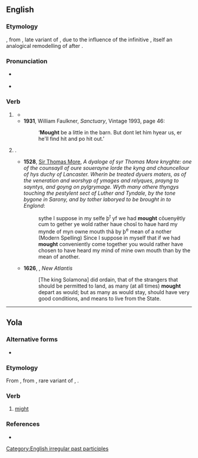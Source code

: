 ==English==

===Etymology===
{{inh+|en|enm|moghte}}, from {{inh|en|ang|muhte}}, late variant of {{m|enm|ang|meahte}}, {{m|ang|mihte|t=might}} due to the influence of the infinitive {{m|ang||*mugan}}, itself an analogical remodelling of {{m|ang|magan|t=to be capable, to be able to}} after {{m|ang|dugan|t=to be useful}}.

===Pronunciation===
* {{a|UK|US}} {{IPA|en|/maʊt/}}
* {{rhymes|en|aʊt|s=1}}

===Verb===
{{head|en|verb form}}

# {{lb|en|obsolete|outside|US|_|dialects}} {{alternative form of|en|might}}
#* {{RQ:Stevenson Treasure Island|text="I'm a plain man; rum and bacon and eggs is what I want, and that head up there for to watch ships off. What you '''mought''' call me? You '''mought''' call me captain..."}}
#* '''1931''', William Faulkner, ''Sanctuary'', Vintage 1993, page 46:
#*: ‘'''Mought''' be a little in the barn. But dont let him hyear us, er he'll find hit and po hit out.’
# {{lb|en|auxiliary|obsolete}} {{past participle of|en|may|nocat=1}}.
#* '''1528''', [[w:Sir Thomas More|Sir Thomas More]], ''A dyaloge of syr Thomas More knyghte: one of the counsayll of oure souerayne lorde the kyng and chauncellour of hys duchy of Lancaster. Wherin be treated dyuers maters, as of the veneration and worshyp of ymages and relyques, prayng to sayntys, and goyng on pylgrymage. Wyth many othere thyngys touching the pestylent sect of Luther and Tyndale, by the tone bygone in Sarony, and by tother laboryed to be brought in to Englond'':
#*: sythe I suppose in my selfe þ<sup>t</sup> yf we had '''mought''' cõuenyẽtly cum to gether ye wold rather haue chosĩ to haue hard my mynde of myn owne mouth thã by þ<sup>e</sup> mean of a nother
#*: (Modern Spelling) Since I suppose in myself that if we had '''mought''' conveniently come together you would rather have chosen to have heard my mind of mine own mouth than by the mean of another.
#* '''1626''', {{w|Francis Bacon}}, ''New Atlantis''
#*: [The king Solamona] did ordain, that of the strangers that should be permitted to land, as many (at all times) '''mought''' depart as would; but as many as would stay, should have very good conditions, and means to live from the State.

[[Category:English irregular past participles]]

----

==Yola==

===Alternative forms===
* {{alter|yol|meigh}}

===Etymology===
From {{inh|yol|enm|moghte}}, from  {{inh|en|ang|muhte}}, rare variant of {{m|enm|ang|meahte}}, {{m|ang|mihte|t=might}}.

===Verb===
{{head|yol|verb}}

# [[might]]

===References===
* {{R:Poole 1867|page=57}}